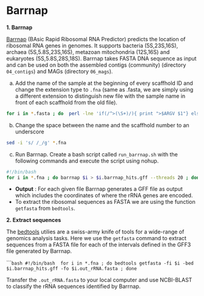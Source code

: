 # Barrnap

**1. Barrnap**

[Barrnap](https://github.com/tseemann/barrnap) (BAsic Rapid Ribosomal RNA Predictor) predicts the location of ribosomal RNA genes in genomes. It supports bacteria (5S,23S,16S), archaea (5S,5.8S,23S,16S), metazoan mitochondria (12S,16S) and eukaryotes (5S,5.8S,28S,18S). Barrnap takes FASTA DNA sequence as input and can be used on both the assembled contigs (community) (directory `04_contigs`) and MAGs (directory `06_mags`). 

a) Add the name of the sample at the beginning of every scaffhold ID and change the extension type to `.fna` (same as .fasta, we are simply using a different extension to distinguish new file with the sample name in front of each scaffhold from the old file). 
```bash
for i in *.fasta ; do  perl -lne 'if(/^>(\S+)/){ print ">$ARGV $1"} else{ print }' $i > $i.fna ; done
```

b) Change the space between the name and the scaffhold number to an underscore
```bash
sed -i 's/ /_/g' *.fna
```

c) Run Barrnap. Create a bash script called `run_barrnap.sh` with the following commands and execute the script using nohup.
```bash
#!/bin/bash 
for i in *.fna ; do barrnap $i > $i.barrnap_hits.gff --threads 20 ; done
```

- **Output** : For each given file Barrnap generates a GFF file as output which includes the coordinates of where the rRNA genes are encoded. 
- To extract the ribosomal sequences as FASTA we are using the function `getfasta` from `bedtools`. 

**2. Extract sequences**

The [bedtools](https://bedtools.readthedocs.io/en/latest/) utilies are a swiss-army knife of tools for a wide-range of genomics analysis tasks. Here we use the `getfasta` command to extract sequences from a FASTA file for each of the intervals defined in the GFF3 file generated by Barrnap. 

``````bash
#!/bin/bash 
for i in *.fna ; do bedtools getfasta -fi $i -bed $i.barrnap_hits.gff -fo $i.out_rRNA.fasta ; done
```

Transfer the `.out_rRNA.fasta` to your local computer and use NCBI-BLAST to classify the rRNA sequences identified by Barrnap. 

